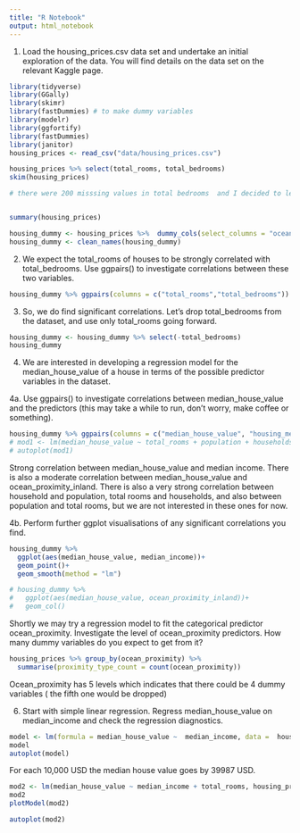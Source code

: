 ```yaml
---
title: "R Notebook"
output: html_notebook
---
```



1. Load the housing_prices.csv data set and undertake an initial exploration of the data. You will find details on the data set on the relevant Kaggle page.

```r
library(tidyverse)
library(GGally)
library(skimr)
library(fastDummies) # to make dummy variables
library(modelr)
library(ggfortify)
library(fastDummies)
library(janitor)
housing_prices <- read_csv("data/housing_prices.csv")

housing_prices %>% select(total_rooms, total_bedrooms)
skim(housing_prices) 

# there were 200 misssing values in total bedrooms  and I decided to leave them for now


summary(housing_prices)

housing_dummy <- housing_prices %>%  dummy_cols(select_columns = "ocean_proximity", remove_first_dummy = FALSE, remove_selected_columns = TRUE) %>% select(-ocean_proximity_ISLAND)
housing_dummy <- clean_names(housing_dummy)


```

2. We expect the total_rooms of houses to be strongly correlated with total_bedrooms. Use ggpairs() to investigate correlations between these two variables.

```r
housing_dummy %>% ggpairs(columns = c("total_rooms","total_bedrooms"))


```
3. So, we do find significant correlations. Let’s drop total_bedrooms from the dataset, and use only total_rooms going forward.
```r
housing_dummy <- housing_dummy %>% select(-total_bedrooms)
housing_dummy
```
4. We are interested in developing a regression model for the median_house_value of a house in terms of the possible predictor variables in the dataset.

4a. Use ggpairs() to investigate correlations between median_house_value and the predictors (this may take a while to run, don’t worry, make coffee or something).

```r
housing_dummy %>% ggpairs(columns = c("median_house_value", "housing_median_age", "total_rooms", "population", "households", "median_income", "ocean_proximity_1h_ocean", "ocean_proximity_inland", "ocean_proximity_near_bay", "ocean_proximity_near_ocean"))
# mod1 <- lm(median_house_value ~ total_rooms + population + households + median_income + housing_median_age, housing_prices)
# autoplot(mod1)
```
Strong correlation between median_house_value and median income. There is also a moderate correlation between median_house_value and ocean_proximity_inland.
There is also a very strong correlation between household and population, total rooms and households, and also between population and total rooms, but we are not interested in these ones for now.

4b. Perform further ggplot visualisations of any significant correlations you find.

```r
housing_dummy %>% 
  ggplot(aes(median_house_value, median_income))+
  geom_point()+
  geom_smooth(method = "lm")

# housing_dummy %>% 
#   ggplot(aes(median_house_value, ocean_proximity_inland))+
#   geom_col()
```
Shortly we may try a regression model to fit the categorical predictor ocean_proximity. Investigate the level of ocean_proximity predictors. How many dummy variables do you expect to get from it?
```r
housing_prices %>% group_by(ocean_proximity) %>% 
  summarise(proximity_type_count = count(ocean_proximity))
```
 Ocean_proximity has 5 levels which indicates that there could be 4 dummy variables ( the fifth one would be dropped)

6. Start with simple linear regression. Regress median_house_value on median_income and check the regression diagnostics.

```r

model <- lm(formula = median_house_value ~  median_income, data =  housing_dummy)
model
autoplot(model)
```

For each 10,000 USD the median house value goes by 39987 USD.

```r
mod2 <- lm(median_house_value ~ median_income + total_rooms, housing_prices)
mod2
plotModel(mod2)

autoplot(mod2)
```

